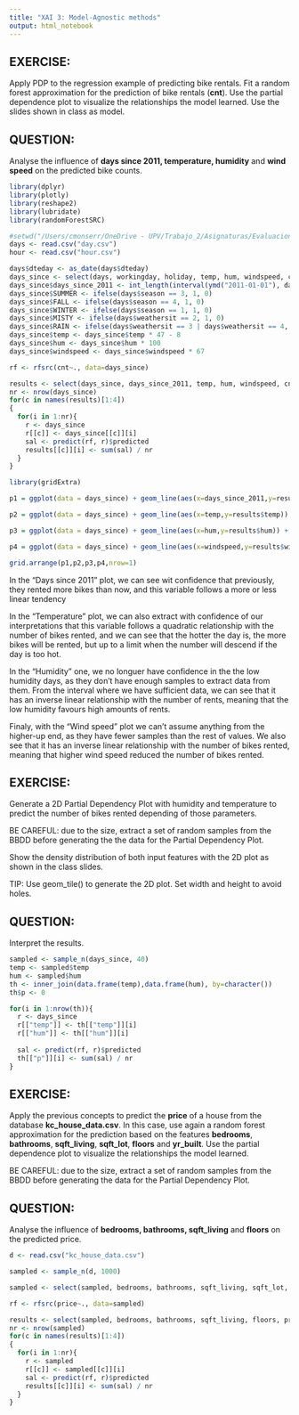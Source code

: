```yaml
---
title: "XAI 3: Model-Agnostic methods"
output: html_notebook
---
```


## EXERCISE:

Apply PDP to the regression example of predicting bike rentals. Fit a random forest approximation for the prediction of bike rentals (**cnt**). Use the partial dependence plot to visualize the relationships the model learned. Use the slides shown in class as model.  

## QUESTION:

Analyse the influence of **days since 2011, temperature, humidity** and **wind speed** on the predicted bike counts.


```r
library(dplyr)
library(plotly)
library(reshape2)
library(lubridate)
library(randomForestSRC)

#setwd("/Users/cmonserr/OneDrive - UPV/Trabajo_2/Asignaturas/Evaluacion de modelos/Practicas/Practica 3/Bike-Sharing-Dataset")
days <- read.csv("day.csv")
hour <- read.csv("hour.csv")

days$dteday <- as_date(days$dteday)
days_since <- select(days, workingday, holiday, temp, hum, windspeed, cnt)
days_since$days_since_2011 <- int_length(interval(ymd("2011-01-01"), days$dteday)) / (3600*24)
days_since$SUMMER <- ifelse(days$season == 3, 1, 0)
days_since$FALL <- ifelse(days$season == 4, 1, 0)
days_since$WINTER <- ifelse(days$season == 1, 1, 0)
days_since$MISTY <- ifelse(days$weathersit == 2, 1, 0)
days_since$RAIN <- ifelse(days$weathersit == 3 | days$weathersit == 4, 1, 0)
days_since$temp <- days_since$temp * 47 - 8
days_since$hum <- days_since$hum * 100
days_since$windspeed <- days_since$windspeed * 67

rf <- rfsrc(cnt~., data=days_since)

results <- select(days_since, days_since_2011, temp, hum, windspeed, cnt)
nr <- nrow(days_since)
for(c in names(results)[1:4])
{
  for(i in 1:nr){
    r <- days_since
    r[[c]] <- days_since[[c]][i]
    sal <- predict(rf, r)$predicted
    results[[c]][i] <- sum(sal) / nr
  }
}


```


```r
library(gridExtra)

p1 = ggplot(data = days_since) + geom_line(aes(x=days_since_2011,y=results$days_since_2011)) + geom_rug(mapping=aes(x=days_since_2011),sides = "b",inherit.aes=F) + labs(x = "Days since 2011", y="Prediction")

p2 = ggplot(data = days_since) + geom_line(aes(x=temp,y=results$temp)) + geom_rug(mapping=aes(x=temp),sides = "b",inherit.aes=F) + labs(x = "Temperature", y="")

p3 = ggplot(data = days_since) + geom_line(aes(x=hum,y=results$hum)) + geom_rug(mapping=aes(x=hum),sides = "b",inherit.aes=F) + labs(x = "Humidity", y="")

p4 = ggplot(data = days_since) + geom_line(aes(x=windspeed,y=results$windspeed)) + geom_rug(mapping=aes(x=windspeed),sides = "b",inherit.aes=F) + labs(x = "Wind speed", y="")

grid.arrange(p1,p2,p3,p4,nrow=1) 
```

In the "Days since 2011" plot, we can see wit confidence that previously, they rented more bikes than now, and this variable follows a more or less linear tendency

In the "Temperature" plot, we can also extract with confidence of our interpretations that this variable follows a quadratic relationship with the number of bikes rented, and we can see that the hotter the day is, the more bikes will be rented, but up to a limit when the number will descend if the day is too hot.

In the "Humidity" one, we no longuer have confidence in the the low humidity days, as they don't have enough samples to extract data from them. From the interval where we have sufficient data, we can see that it has an inverse linear relationship with the number of rents, meaning that the low humidity favours high amounts of rents.

Finaly, with the "Wind speed" plot we can't assume anything from the higher-up end, as they have fewer samples than the rest of values. We also see that it has an inverse linear relationship with the number of bikes rented, meaning that higher wind speed reduced the number of bikes rented.

## EXERCISE:

Generate a 2D Partial Dependency Plot with humidity and temperature to predict the number of bikes rented depending of those parameters.

BE CAREFUL: due to the size, extract a set of random samples from the BBDD before generating the the data for the Partial Dependency Plot. 

Show the density distribution of both input features with the 2D plot as shown in the class slides. 

TIP: Use geom_tile() to generate the 2D plot. Set width and height to avoid holes. 

## QUESTION:

Interpret the results.


```r

sampled <- sample_n(days_since, 40)
temp <- sampled$temp
hum <- sampled$hum
th <- inner_join(data.frame(temp),data.frame(hum), by=character())
th$p <- 0

for(i in 1:nrow(th)){
  r <- days_since
  r[["temp"]] <- th[["temp"]][i]
  r[["hum"]] <- th[["hum"]][i]
  
  sal <- predict(rf, r)$predicted
  th[["p"]][i] <- sum(sal) / nr
}

```


## EXERCISE:

Apply the previous concepts to predict the **price** of a house from the database **kc_house_data.csv**. In this case, use again a random forest approximation for the prediction based on the features **bedrooms**, **bathrooms**, **sqft_living**, **sqft_lot**, **floors** and **yr_built**. 
Use the partial dependence plot to visualize the relationships the model learned.

BE CAREFUL: due to the size, extract a set of random samples from the BBDD before generating the data for the Partial Dependency Plot. 

## QUESTION:

Analyse the influence of **bedrooms, bathrooms, sqft_living** and **floors** on the predicted price.


```r

d <- read.csv("kc_house_data.csv")

sampled <- sample_n(d, 1000)

sampled <- select(sampled, bedrooms, bathrooms, sqft_living, sqft_lot, floors, yr_built, price)

rf <- rfsrc(price~., data=sampled)

results <- select(sampled, bedrooms, bathrooms, sqft_living, floors, price)
nr <- nrow(sampled)
for(c in names(results)[1:4])
{
  for(i in 1:nr){
    r <- sampled
    r[[c]] <- sampled[[c]][i]
    sal <- predict(rf, r)$predicted
    results[[c]][i] <- sum(sal) / nr
  }
}

```

